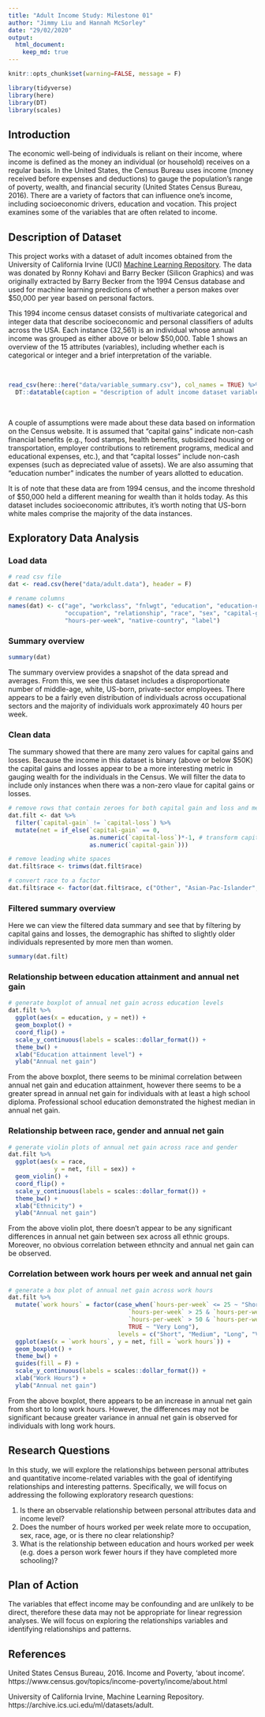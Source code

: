 ```yaml
---
title: "Adult Income Study: Milestone 01"
author: "Jimmy Liu and Hannah McSorley"
date: "29/02/2020"
output:
  html_document:
    keep_md: true
---
```


```r

knitr::opts_chunk$set(warning=FALSE, message = F)

library(tidyverse)
library(here)
library(DT)
library(scales)
```

## Introduction 

The economic well-being of individuals is reliant on their income, where income is defined as the money an individual (or household) receives on a regular basis. In the United States, the Census Bureau uses income  (money received before expenses and deductions) to gauge the population's range of poverty, wealth, and financial security (United States Census Bureau, 2016). There are a variety of factors that can influence one's income, including socioeconomic drivers, education and vocation. This project examines some of the variables that are often related to income. 

## Description of Dataset

This project works with a dataset of adult incomes obtained from the University of California Irvine (UCI) [Machine Learning Repository](https://archive.ics.uci.edu/ml/datasets/adult). The data was donated by Ronny Kohavi and Barry Becker (Silicon Graphics) and was originally extracted by Barry Becker from the 1994 Census database and used for machine learning predictions of whether a person makes over $50,000 per year based on personal factors.

This 1994 income census dataset consists of multivariate categorical and integer data that describe socioeconomic and personal classifiers of adults across the USA. Each instance (32,561) is an individual whose annual income was grouped as either above or below $50,000. Table 1 shows an overview of the 15 attributes (variables), including whether each is categorical or integer and a brief interpretation of the variable.  

<br>
```r
read_csv(here::here("data/variable_summary.csv"), col_names = TRUE) %>% 
  DT::datatable(caption = "description of adult income dataset variables")
```
<br>

A couple of assumptions were made about these data based on information on the Census website. It is assumed that "capital gains" indicate non-cash financial benefits (e.g., food stamps, health benefits, subsidized housing or transportation, employer contributions to retirement programs, medical and educational expenses, etc.), and that "capital losses" include non-cash expenses (such as depreciated value of assets). We are also assuming that "education number" indicates the number of years allotted to education.  

It is of note that these data are from 1994 census, and the income threshold of $50,000 held a different meaning for wealth than it holds today. As this dataset includes socioeconomic attributes, it's worth noting that US-born white males comprise the majority of the data instances. 

## Exploratory Data Analysis 

### Load data
```r
# read csv file
dat <- read.csv(here("data/adult.data"), header = F)

# rename columns
names(dat) <- c("age", "workclass", "fnlwgt", "education", "education-num", "martial_status", 
                "occupation", "relationship", "race", "sex", "capital-gain", "capital-loss", 
                "hours-per-week", "native-country", "label")
```

### Summary overview
```r
summary(dat)
```

The summary overview provides a snapshot of the data spread and averages. From this, we see this dataset includes a disproportionate number of middle-age, white, US-born, private-sector employees. There appears to be a fairly even distribution of individuals across occupational sectors and the majority of individuals work approximately 40 hours per week.


### Clean data

The summary showed that there are many zero values for capital gains and losses. Because the income in this dataset is binary (above or below $50K) the capital gains and losses appear to be a more interesting metric in gauging wealth for the individuals in the Census. We will filter the data to include only instances when there was a non-zero vlaue for capital gains or losses. 

```r
# remove rows that contain zeroes for both capital gain and loss and merge capital-gain and capital-loss into a single variable, net
dat.filt <- dat %>% 
  filter(`capital-gain` != `capital-loss`) %>% 
  mutate(net = if_else(`capital-gain` == 0, 
                       as.numeric(`capital-loss`)*-1, # transform capital-loss to negative values 
                       as.numeric(`capital-gain`)))

# remove leading white spaces
dat.filt$race <- trimws(dat.filt$race)

# convert race to a factor
dat.filt$race <- factor(dat.filt$race, c("Other", "Asian-Pac-Islander", "Amer-Indian-Eskimo", "White", "Black"))
```

### Filtered summary overview

Here we can view the filtered data summary and see that by filtering by capital gains and losses, the demographic has shifted to slightly older individuals represented by more men than women. 

```r
summary(dat.filt)
```

### Relationship between education attainment and annual net gain
```r
# generate boxplot of annual net gain across education levels
dat.filt %>% 
  ggplot(aes(x = education, y = net)) +
  geom_boxplot() +
  coord_flip() +
  scale_y_continuous(labels = scales::dollar_format()) +
  theme_bw() +
  xlab("Education attainment level") +
  ylab("Annual net gain")
```

From the above boxplot, there seems to be minimal correlation between annual net gain and education attainment, however there seems to be a greater spread in annual net gain for individuals with at least a high school diploma. Professional school education demonstrated the highest median in annual net gain.

### Relationship between race, gender and annual net gain
```r
# generate violin plots of annual net gain across race and gender
dat.filt %>% 
  ggplot(aes(x = race,
             y = net, fill = sex)) +
  geom_violin() +
  coord_flip() +
  scale_y_continuous(labels = scales::dollar_format()) +
  theme_bw() +
  xlab("Ethnicity") +
  ylab("Annual net gain")
```

From the above violin plot, there doesn't appear to be any significant differences in annual net gain between sex across all ethnic groups. Moreover, no obvious correlation between ethncity and annual net gain can be observed.

### Correlation between work hours per week and annual net gain
```r
# generate a box plot of annual net gain across work hours
dat.filt %>% 
  mutate(`work hours` = factor(case_when(`hours-per-week` <= 25 ~ "Short", # define a new variable to bin work hours per week into 4 categories
                                  `hours-per-week` > 25 & `hours-per-week` <= 50 ~ "Medium",
                                  `hours-per-week` > 50 & `hours-per-week` <= 75 ~ "Long",
                                  TRUE ~ "Very Long"),
                               levels = c("Short", "Medium", "Long", "Very Long"))) %>% 
  ggplot(aes(x = `work hours`, y = net, fill = `work hours`)) +
  geom_boxplot() +
  theme_bw() +
  guides(fill = F) +
  scale_y_continuous(labels = scales::dollar_format()) +
  xlab("Work Hours") +
  ylab("Annual net gain")
```

From the above boxplot, there appears to be an increase in annual net gain from short to long work hours. However, the differences may not be significant because greater variance in annual net gain is observed for individuals with long work hours.

## Research Questions

In this study, we will explore the relationships between personal attributes and quantitative income-related variables with the goal of identifying relationships and interesting patterns. Specifically, we will focus on addressing the following exploratory research questions: 

1. Is there an observable relationship between personal attributes data and income level?
2. Does the number of hours worked per week relate more to occupation, sex, race, age, or is there no clear relationship?
3. What is the relationship between education and hours worked per week (e.g. does a person work fewer hours if they have completed more schooling)?

## Plan of Action

The variables that effect income may be confounding and are unlikely to be direct, therefore these data may not be appropriate for linear regression analyses. We will focus on exploring the relationships variables and identifying relationships and patterns. 


## References

United States Census Bureau, 2016. Income and Poverty, 'about income'. https://www.census.gov/topics/income-poverty/income/about.html

University of California Irvine, Machine Learning Repository. https://archive.ics.uci.edu/ml/datasets/adult.